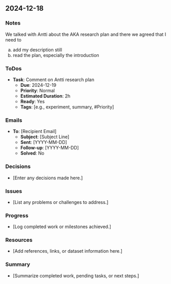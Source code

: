 ## 2024-12-18

### Notes
We talked with Antti about the AKA research plan and there we agreed that I need to 

a) add my description still
b) read the plan, especially the introduction

### ToDos
- **Task**: Comment on Antti research plan
  - **Due**: 2024-12-19
  - **Priority**: Normal
  - **Estimated Duration**: 2h
  - **Ready**: Yes
  - **Tags**: [e.g., experiment, summary, #Priority]

### Emails
- **To**: [Recipient Email]
  - **Subject**: [Subject Line]
  - **Sent**: [YYYY-MM-DD]
  - **Follow-up**: [YYYY-MM-DD]
  - **Solved**: No

### Decisions
- [Enter any decisions made here.]

### Issues
- [List any problems or challenges to address.]

### Progress
- [Log completed work or milestones achieved.]

### Resources
- [Add references, links, or dataset information here.]

### Summary
- [Summarize completed work, pending tasks, or next steps.]

